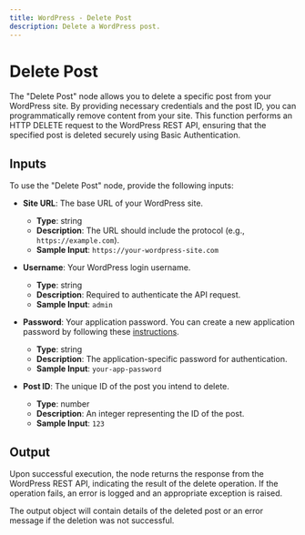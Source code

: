 ```yaml
---
title: WordPress - Delete Post
description: Delete a WordPress post.
---
```



# Delete Post
The "Delete Post" node allows you to delete a specific post from your WordPress site. By providing necessary credentials and the post ID, you can programmatically remove content from your site. This function performs an HTTP DELETE request to the WordPress REST API, ensuring that the specified post is deleted securely using Basic Authentication.

<Node id="@buildship/wordpress-delete-post" version="1.1.0" />

## Inputs
To use the "Delete Post" node, provide the following inputs:

- **Site URL**: The base URL of your WordPress site.
  - **Type**: string
  - **Description**: The URL should include the protocol (e.g., `https://example.com`).
  - **Sample Input**: `https://your-wordpress-site.com`

- **Username**: Your WordPress login username.
  - **Type**: string
  - **Description**: Required to authenticate the API request.
  - **Sample Input**: `admin`

- **Password**: Your application password. You can create a new application password by following these [instructions](https://make.wordpress.org/core/2020/11/05/application-passwords-integration-guide).
  - **Type**: string
  - **Description**: The application-specific password for authentication.
  - **Sample Input**: `your-app-password`

- **Post ID**: The unique ID of the post you intend to delete.
  - **Type**: number
  - **Description**: An integer representing the ID of the post.
  - **Sample Input**: `123`

## Output
Upon successful execution, the node returns the response from the WordPress REST API, indicating the result of the delete operation. If the operation fails, an error is logged and an appropriate exception is raised.

The output object will contain details of the deleted post or an error message if the deletion was not successful.